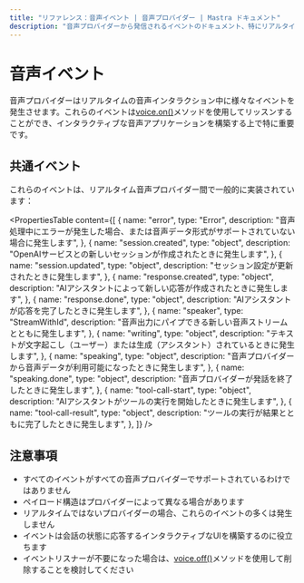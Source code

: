 ---
title: "リファレンス：音声イベント | 音声プロバイダー | Mastra ドキュメント"
description: "音声プロバイダーから発信されるイベントのドキュメント、特にリアルタイム音声インタラクションに関するもの。"
---

# 音声イベント

音声プロバイダーはリアルタイムの音声インタラクション中に様々なイベントを発生させます。これらのイベントは[voice.on()](./voice.on)メソッドを使用してリッスンすることができ、インタラクティブな音声アプリケーションを構築する上で特に重要です。

## 共通イベント

これらのイベントは、リアルタイム音声プロバイダー間で一般的に実装されています：

<PropertiesTable
  content={[
    {
      name: "error",
      type: "Error",
      description:
        "音声処理中にエラーが発生した場合、または音声データ形式がサポートされていない場合に発生します",
    },
    {
      name: "session.created",
      type: "object",
      description:
        "OpenAIサービスとの新しいセッションが作成されたときに発生します",
    },
    {
      name: "session.updated",
      type: "object",
      description: "セッション設定が更新されたときに発生します",
    },
    {
      name: "response.created",
      type: "object",
      description:
        "AIアシスタントによって新しい応答が作成されたときに発生します",
    },
    {
      name: "response.done",
      type: "object",
      description: "AIアシスタントが応答を完了したときに発生します",
    },
    {
      name: "speaker",
      type: "StreamWithId",
      description:
        "音声出力にパイプできる新しい音声ストリームとともに発生します",
    },
    {
      name: "writing",
      type: "object",
      description:
        "テキストが文字起こし（ユーザー）または生成（アシスタント）されているときに発生します",
    },
    {
      name: "speaking",
      type: "object",
      description:
        "音声プロバイダーから音声データが利用可能になったときに発生します",
    },
    {
      name: "speaking.done",
      type: "object",
      description: "音声プロバイダーが発話を終了したときに発生します",
    },
    {
      name: "tool-call-start",
      type: "object",
      description: "AIアシスタントがツールの実行を開始したときに発生します",
    },
    {
      name: "tool-call-result",
      type: "object",
      description: "ツールの実行が結果とともに完了したときに発生します",
    },
  ]}
/>

## 注意事項

- すべてのイベントがすべての音声プロバイダーでサポートされているわけではありません
- ペイロード構造はプロバイダーによって異なる場合があります
- リアルタイムではないプロバイダーの場合、これらのイベントの多くは発生しません
- イベントは会話の状態に応答するインタラクティブなUIを構築するのに役立ちます
- イベントリスナーが不要になった場合は、[voice.off()](./voice.off)メソッドを使用して削除することを検討してください
